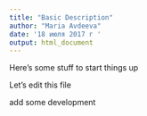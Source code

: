 ```yaml
---
title: "Basic Description"
author: "Maria Avdeeva"
date: '18 июля 2017 г '
output: html_document
---
```


Here's some stuff to start things up

Let's edit this file

add some development

